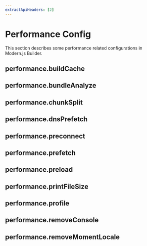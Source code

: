 ```yaml
---
extractApiHeaders: [2]
---
```


# Performance Config

This section describes some performance related configurations in Modern.js Builder.

## performance.buildCache


<BuildCache />

## performance.bundleAnalyze


<BundleAnalyze />

## performance.chunkSplit


<ChunkSplit />

## performance.dnsPrefetch


<DnsPrefetch />

## performance.preconnect


<Preconnect />

## performance.prefetch


<Prefetch />

## performance.preload


<Preload />

## performance.printFileSize


<PrintFileSize />

## performance.profile


<Profile />

## performance.removeConsole


<RemoveConsole />

## performance.removeMomentLocale


<RemoveMomentLocale />
